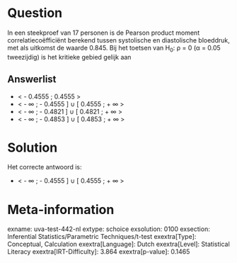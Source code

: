 Question
========

In een steekproef van 17 personen is de Pearson product moment
correlatiecoëfficiënt berekend tussen systolische en diastolische
bloeddruk, met als uitkomst de waarde 0.845. Bij het toetsen van H~0~: ρ
= 0 (α = 0.05 tweezijdig) is het kritieke gebied gelijk aan

Answerlist
----------

* < - 0.4555 ; 0.4555 >
* < - ∞ ; - 0.4555 ] ∪ [ 0.4555 ; + ∞ >
* < - ∞ ; - 0.4821 ] ∪ [ 0.4821 ; + ∞ >
* < - ∞ ; - 0.4853 ] ∪ [ 0.4853 ; + ∞ >

Solution
========

Het correcte antwoord is: 

* < - ∞ ; - 0.4555 ] ∪ [ 0.4555 ; + ∞ >

Meta-information
================
exname: uva-test-442-nl
extype: schoice
exsolution: 0100
exsection: Inferential Statistics/Parametric Techniques/t-test
exextra[Type]: Conceptual, Calculation
exextra[Language]: Dutch
exextra[Level]: Statistical Literacy
exextra[IRT-Difficulty]: 3.864
exextra[p-value]: 0.1465
